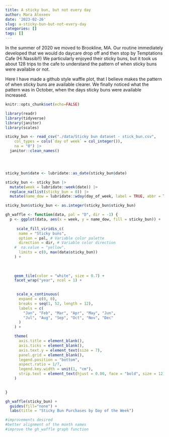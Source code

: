 ```yaml
---
title: A sticky bun, but not every day
author: Mara Alexeev
date: '2023-02-26'
slug: a-sticky-bun-but-not-every-day
categories: []
tags: []
---
```


In the summer of 2020 we moved to Brookline, MA. Our routine immediately developed that we would do daycare drop off and then stop by Temptations Cafe (Hi Nassib!!) We particularly enjoyed their sticky buns, but it took us about 128 trips to the cafe to understand the pattern of when sticky buns were available or not. 

Here I have made a github style waffle plot, that I believe makes the pattern of when sticky buns are available clearer. We finally noticed what the pattern was in October, when the days sticky buns were available increased.

```r
knitr::opts_chunk$set(echo=FALSE)

library(readr)
library(tidyverse)
library(janitor)
library(scales)

sticky_bun <- read_csv("./data/Sticky bun dataset - stick_bun.csv", 
    col_types = cols(`day of week` = col_integer()), 
    na = "0") |>
  janitor::clean_names()




sticky_bun$date <- lubridate::as_date(sticky_bun$date)

sticky_bun <- sticky_bun |> 
  mutate(week = lubridate::week(date)) |>
  replace_na(list(sticky_bun = 0)) |>
  mutate(name_dow = lubridate::wday(day_of_week, label = TRUE, abbr = TRUE )) 

sticky_bun$sticky_bun <- as.integer(sticky_bun$sticky_bun)
```

```r

gh_waffle <- function(data, pal = "D", dir = -1) {
  p <- ggplot(data, aes(x = week, y = name_dow, fill = sticky_bun)) +
   
     scale_fill_viridis_c(
      name = "Sticky buns",
      option = pal, # Variable color palette
      direction = dir, # Variable color direction
    #  na.value = "yellow",
      limits = c(0, max(data$sticky_bun))
    ) +
    
   
    
    geom_tile(color = "white", size = 0.7) +
    facet_wrap("year", ncol = 1) +
   

     scale_x_continuous(
      expand = c(0, 0),
      breaks = seq(1, 52, length = 12),
      labels = c(
        "Jan", "Feb", "Mar", "Apr", "May", "Jun",
        "Jul", "Aug", "Sep", "Oct", "Nov", "Dec"
      )
    ) +

    theme(
      axis.title = element_blank(),
      axis.ticks = element_blank(), 
      axis.text.y = element_text(size = 7),
      panel.grid = element_blank(),
      legend.position = "bottom",
      aspect.ratio = 1/7,
      legend.key.width = unit(1, "cm"),
      strip.text = element_text(hjust = 0.00, face = "bold", size = 12)
    )

  
}

```

```r
gh_waffle(sticky_bun) + 
  guides(fill="none") + 
  labs(title = "Sticky Bun Purchases by Day of the Week")

#improvements desired
#better alignment of the month names
#improve the gh_waffle graph function
```

